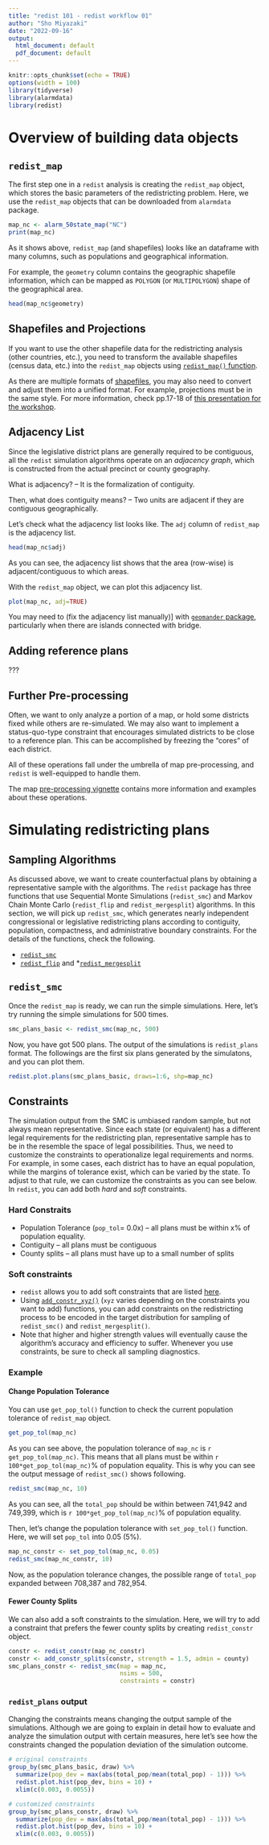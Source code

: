 ```yaml
---
title: "redist 101 - redist workflow 01"
author: "Sho Miyazaki"
date: "2022-09-16"
output:
  html_document: default
  pdf_document: default
---
```


```r
knitr::opts_chunk$set(echo = TRUE)
options(width = 100)
library(tidyverse)
library(alarmdata)
library(redist)
```

# Overview of building data objects

## `redist_map` 
The first step one in a `redist` analysis is creating the `redist_map` object, which stores the basic parameters of the redistricting problem. 
Here, we use the `redist_map` objects that can be downloaded from `alarmdata` package.
```r
map_nc <- alarm_50state_map("NC")
print(map_nc)
```
As it shows above, `redist_map` (and shapefiles) looks like an dataframe with many columns, such as populations and geographical information. 

For example, the `geometry` column contains the geographic shapefile information, which can be mapped as `POLYGON` (or `MULTIPOLYGON`) shape of the geographical area. 

```r
head(map_nc$geometry)
```

## Shapefiles and Projections
If you want to use the other shapefile data for the redistricting analysis (other countries, etc.), you need to transform the available shapefiles (census data, etc.) into the `redist_map` objects using [`redist_map()` function](https://alarm-redist.org/redist/reference/redist_map.html). 

As there are multiple formats of [shapefiles](https://r-spatial.github.io/sf/), you may also need to convert and adjust them into a unified format. 
For example, projections must be in the same style. For more information, check pp.17-18 of [this presentation for the workshop](https://docs.google.com/presentation/d/1FlTfDv8sjhDxxU2KIOnKd1SHhvivm7WdD0bYdrNNgo0/edit#slide=id.g11d65f9e588_0_0). 

## Adjacency List
Since the legislative district plans are generally required to be contiguous, all the `redist` simulation algorithms operate on an *adjacency graph*, which is constructed from the actual precinct or county geography.

What is adjacency? -- It is the formalization of contiguity. 

Then, what does contiguity means? -- Two units are adjacent if they are contiguous geographically. 

Let’s check what the adjacency list looks like.
The `adj` column of `redist_map` is the adjacency list. 

```r
head(map_nc$adj)
```

As you can see, the adjacency list shows that the area (row-wise) is adjacent/contiguous to which areas. 

With the `redist_map` object, we can plot this adjacency list. 
```r
plot(map_nc, adj=TRUE)
```

You may need to (fix the adjacency list manually)] with [`geomander` package](https://christophertkenny.com/geomander/reference/add_edge.html), particularly when there are islands connected with bridge. 

## Adding reference plans 
??? 

## Further Pre-processing
Often, we want to only analyze a portion of a map, or hold some districts fixed while others are re-simulated. We may also want to implement a status-quo-type constraint that encourages simulated districts to be close to a reference plan. This can be accomplished by freezing the “cores” of each district.

All of these operations fall under the umbrella of map pre-processing, and `redist` is well-equipped to handle them.  

The map [pre-processing vignette](https://alarm-redist.org/redist/articles/map-preproc.html) contains more information and examples about these operations.


# Simulating redistricting plans

## Sampling Algorithms
As discussed above, we want to create counterfactual plans by obtaining a representative sample with the algorithms. 
The `redist` package has three functions that use Sequential Monte Simulations (`redist_smc`) and Markov Chain Monte Carlo (`redist_flip` and `redist_mergesplit`) algorithms.
In this section, we will pick up `redist_smc`, which generates nearly independent congressional or legislative redistricting plans according to contiguity, population, compactness, and administrative boundary constraints.
For the details of the functions, check the following.

* [`redist_smc`](https://alarm-redist.org/redist/reference/redist_smc.html)
* [`redist_flip`](https://alarm-redist.org/redist/reference/redist_flip.html) and 
*[`redist_mergesplit`](https://alarm-redist.org/redist/reference/redist_mergesplit.html) 

## `redist_smc`
Once the `redist_map` is ready, we can run the simple simulations. 
Here, let's try running the simple simulations for 500 times.
```r
smc_plans_basic <- redist_smc(map_nc, 500)
```
Now, you have got 500 plans. The output of the simulations is `redist_plans` format. The followings are the first six plans generated by the simulatons, and you can plot them. 

```r
redist.plot.plans(smc_plans_basic, draws=1:6, shp=map_nc)
```

## Constraints

The simulation output from the SMC is umbiased random sample, but not always mean representative.
Since each state (or equivalent) has a different legal requirements for the redistricting plan, representative sample has to be in the resemble the space of legal possibilities. 
Thus, we need to customize the constraints to operationalize legal requirements and norms. 
For example, in some cases, each district has to have an equal population, while the margins of tolerance exist, which can be varied by the state. To adjust to that rule, we can customize the constraints as you can see below. 
In `redist`, you can add both *hard* and *soft* constraints.

### Hard Constraits
* Population Tolerance (`pop_tol`= 0.0x) -- all plans must be within x% of population equality.
* Contiguity -- all plans must be contiguous 
* County splits -- all plans must have up to a small number of splits

### Soft constraints
* `redist` allows you to add soft constraints that are listed [here](https://alarm-redist.org/redist/reference/constraints.html). 
* Using [`add_constr_xyz()`](https://alarm-redist.org/redist/reference/constraints.html) (`xyz` varies depending on the constraints you want to add) functions, you can add constraints on the redistricting process to be encoded in the target distribution for sampling of `redist_smc()` and `redist_mergesplit()`. 
* Note that higher and higher strength values will eventually cause the algorithm's accuracy and efficiency to suffer. Whenever you use constraints, be sure to check all sampling diagnostics.
  
### Example
#### Change Population Tolerance
You can use `get_pop_tol()` function to check the current population tolerance of `redist_map` object.

```r
get_pop_tol(map_nc)
```
As you can see above, the population tolerance of `map_nc` is `r get_pop_tol(map_nc)`.
This means that all plans must be within `r 100*get_pop_tol(map_nc)`% of population equality.
This is why you can see the output message of `redist_smc()` shows following.
```r
redist_smc(map_nc, 10)
```
As you can see, all the `total_pop` should be within between 741,942 and 749,399, which is `r 100*get_pop_tol(map_nc)`% of population equality.

Then, let's change the population tolerance with `set_pop_tol()` function. Here, we will set `pop_tol` into 0.05 (5%).
```r
map_nc_constr <- set_pop_tol(map_nc, 0.05)
redist_smc(map_nc_constr, 10)
```
Now, as the population tolerance changes, the possible range of `total_pop` expanded between 708,387 and 782,954. 

#### Fewer County Splits
We can also add a soft constraints to the simulation. 
Here, we will try to add a constraint that prefers the fewer county splits by creating `redist_constr` object.
```r
constr <- redist_constr(map_nc_constr)
constr <- add_constr_splits(constr, strength = 1.5, admin = county)
smc_plans_constr <- redist_smc(map = map_nc,
                               nsims = 500,
                               constraints = constr)
```

### `redist_plans` output
Changing the constraints means changing the output sample of the simulations. 
Although we are going to explain in detail how to evaluate and analyze the simulation output with certain measures, here let’s see how the constraints changed the population deviation of the simulation outcome.
```r
# original constraints
group_by(smc_plans_basic, draw) %>%
  summarize(pop_dev = max(abs(total_pop/mean(total_pop) - 1))) %>%
  redist.plot.hist(pop_dev, bins = 10) +
  xlim(c(0.003, 0.0055))

# customized constraints
group_by(smc_plans_constr, draw) %>%
  summarize(pop_dev = max(abs(total_pop/mean(total_pop) - 1))) %>%
  redist.plot.hist(pop_dev, bins = 10) +
  xlim(c(0.003, 0.0055))
```

